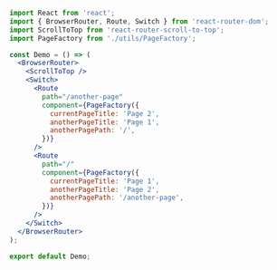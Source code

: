 
<Meta title="Demo Source Code/ScrollToTop" />

```jsx
import React from 'react';
import { BrowserRouter, Route, Switch } from 'react-router-dom';
import ScrollToTop from 'react-router-scroll-to-top';
import PageFactory from './utils/PageFactory';

const Demo = () => (
  <BrowserRouter>
    <ScrollToTop />
    <Switch>
      <Route
        path="/another-page"
        component={PageFactory({
          currentPageTitle: 'Page 2',
          anotherPageTitle: 'Page 1',
          anotherPagePath: '/',
        })}
      />
      <Route
        path="/"
        component={PageFactory({
          currentPageTitle: 'Page 1',
          anotherPageTitle: 'Page 2',
          anotherPagePath: '/another-page',
        })}
      />
    </Switch>
  </BrowserRouter>
);

export default Demo;
```
